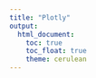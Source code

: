 ```yaml
---
title: "Plotly"
output: 
  html_document:
    toc: true
    toc_float: true
    theme: cerulean
---
```



